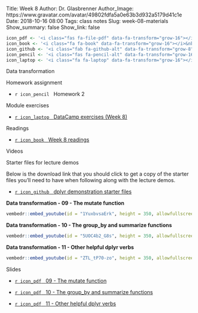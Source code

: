 Title: Week 8
Author: Dr. Glasbrenner
Author_Image: https://www.gravatar.com/avatar/49802fdfa5a0e63b3d932a5179d41c1e
Date: 2018-10-16 08:00
Tags: class notes
Slug: week-08-materials
Show_summary: false
Show_link: false

```r
icon_pdf <- '<i class="fas fa-file-pdf" data-fa-transform="grow-16"></i>&nbsp;'
icon_book <- '<i class="fa fa-book" data-fa-transform="grow-16"></i>&nbsp;'
icon_github <- '<i class="fab fa-github-alt" data-fa-transform="grow-8"></i>&nbsp;'
icon_pencil <- '<i class="fas fa-pencil-alt" data-fa-transform="grow-16"></i>&nbsp;'
icon_laptop <- '<i class="fa fa-laptop" data-fa-transform="grow-16"></i>&nbsp;'
```

[Data transformation]{.h2}

[Homework assignment]{.h3}

::: {.no-bullets}
*   `r icon_pencil` &nbsp; [Homework 2]{.card-downloads-format}
:::
<div style="margin-bottom: 1em"></div>

[Module exercises]{.h3}

::: {.no-bullets}
*   [`r icon_laptop` &nbsp; [DataCamp exercises (Week 8)]{.card-downloads-format}][module-exercises]
:::
<div style="margin-bottom: 1em"></div>

[Readings]{.h3}

::: {.no-bullets}
*   [`r icon_book` &nbsp; [Week 8 readings]{.card-downloads-format}][readings]
:::
<div style="margin-bottom: 1em"></div>

[Videos]{.h3}

::: {.callout .secondary}
[Starter files for lecture demos]{.h4}

Below is the download link that you should click to get a copy of the starter files you'll need to have when following along with the lecture demos. 

::::: {.no-bullets}
*   [`r icon_github` &nbsp; [dplyr demonstration starter files]{.card-downloads-format}][dplyr-demo-repo]
:::::
:::

**Data transformation - 09 - The mutate function**

```r
vembedr::embed_youtube(id = "1YuxbvsaErk", height = 350, allowfullscreen = TRUE, frameborder = 0)
```

**Data transformation - 10 - The group\_by and summarize functions**

```r
vembedr::embed_youtube(id = "5UOC4b2_G8s", height = 350, allowfullscreen = TRUE, frameborder = 0)
```

**Data transformation - 11 - Other helpful dplyr verbs**

```r
vembedr::embed_youtube(id = "ZTL_tP70-zo", height = 350, allowfullscreen = TRUE, frameborder = 0)
```

[Slides]{.h3}

::: {.no-bullets}
*   [`r icon_pdf` &nbsp; [09 - The [mutate]{.monospace} function]{.card-downloads-format}][slides-09]

*   [`r icon_pdf` &nbsp; [10 - The [group\_by]{.monospace} and [summarize]{.monospace} functions]{.card-downloads-format}][slides-10]

*   [`r icon_pdf` &nbsp; [11 - Other helpful dplyr verbs]{.card-downloads-format}][slides-11]
:::

[readings]:              /assignments/week-08-readings/
[slides-09]:             /doc/week08_data_transformation_09_the_mutate_function.pdf
[slides-10]:             /doc/week08_data_transformation_10_the_group_by_and_summarize_functions.pdf
[slides-11]:             /doc/week08_data_transformation_11_other_helpful_dplyr_verbs.pdf
[dplyr-demo-repo]:       https://classroom.github.com/a/_Ylvc7ue
[module-exercises]:      /assignments/datacamp-exercises-week-8
[homework-2-assignment]: /assignments/homework-2/
